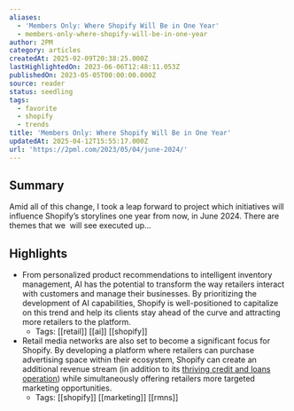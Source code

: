 ```yaml
---
aliases:
  - 'Members Only: Where Shopify Will Be in One Year'
  - members-only-where-shopify-will-be-in-one-year
author: 2PM
category: articles
createdAt: 2025-02-09T20:38:25.000Z
lastHighlightedOn: 2023-06-06T12:48:11.053Z
publishedOn: 2023-05-05T00:00:00.000Z
source: reader
status: seedling
tags:
  - favorite
  - shopify
  - trends
title: 'Members Only: Where Shopify Will Be in One Year'
updatedAt: 2025-04-12T15:55:17.000Z
url: 'https://2pml.com/2023/05/04/june-2024/'
---
```

## Summary

Amid all of this change, I took a leap forward to project which initiatives will influence Shopify’s storylines one year from now, in June 2024. There are themes that we  will see executed up…

## Highlights

- From personalized product recommendations to intelligent inventory management, AI has the potential to transform the way retailers interact with customers and manage their businesses. By prioritizing the development of AI capabilities, Shopify is well-positioned to capitalize on this trend and help its clients stay ahead of the curve and attracting more retailers to the platform.
    - Tags: [[retail]] [[ai]] [[shopify]]
- Retail media networks are also set to become a significant focus for Shopify. By developing a platform where retailers can purchase advertising space within their ecosystem, Shopify can create an additional revenue stream (in addition to its [thriving credit and loans operation](https://2pml.com/2022/11/07/workingcapital/)) while simultaneously offering retailers more targeted marketing opportunities.
    - Tags: [[shopify]] [[marketing]] [[rmns]]
